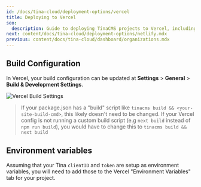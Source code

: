 ```yaml
---
id: /docs/tina-cloud/deployment-options/vercel
title: Deploying to Vercel
seo:
  description: Guide to deploying TinaCMS projects to Vercel, including build configuration and environment variable setup.
next: content/docs/tina-cloud/deployment-options/netlify.mdx
previous: content/docs/tina-cloud/dashboard/organizations.mdx
---
```


## Build Configuration

In Vercel, your build configuration can be updated at **Settings** > **General** > **Build & Development Settings**.

![Vercel Build Settings](/img/docs/tina-cloud-deployment-options/vercel-build-settings_vubza8.png 'Vercel Build Settings')

> If your package.json has a "build" script like `tinacms build && <your-site-build-cmd>`, this likely doesn't need to be changed. If your Vercel config is not running a custom build script (e.g `next build` instead of `npm run build`), you would have to change this to `tinacms build && next build`

## Environment variables

Assuming that your Tina `clientID` and `token` are setup as environment variables, you will need to add those to the Vercel "Environment Variables" tab for your project.
